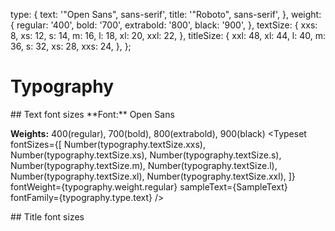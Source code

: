 
<Meta title="Tokens/Typography" />

  type: {
    text: '"Open Sans", sans-serif',
    title: '"Roboto", sans-serif',
  },
  weight: {
    regular: '400',
    bold: '700',
    extrabold: '800',
    black: '900',
  },
  textSize: {
    xxs: 8,
    xs: 12,
    s: 14,
    m: 16,
    l: 18,
    xl: 20,
    xxl: 22,
  },
  titleSize: {
    xxl: 48,
    xl: 44,
    l: 40,
    m: 36,
    s: 32,
    xs: 28,
    xxs: 24,
  },
};


# Typography

<section>
  ## Text font sizes
  **Font:** Open Sans

**Weights:** 400(regular), 700(bold), 800(extrabold), 900(black)
  <Typeset
  fontSizes={[
    Number(typography.textSize.xxs),
    Number(typography.textSize.xs),
    Number(typography.textSize.s),
    Number(typography.textSize.m),
    Number(typography.textSize.l),
    Number(typography.textSize.xl),
    Number(typography.textSize.xxl),
  ]}
  fontWeight={typography.weight.regular}
  sampleText={SampleText}
  fontFamily={typography.type.text}
/>

</section>
<section>
  ## Title font sizes
  <Typeset
  fontSizes={[
    Number(typography.titleSize.xxl),
    Number(typography.titleSize.xl),
    Number(typography.titleSize.l),
    Number(typography.titleSize.m),
    Number(typography.titleSize.s),
    Number(typography.titleSize.xs),
    Number(typography.titleSize.xxs),
  ]}
  fontWeight={typography.weight.bold}
  sampleText={SampleText}
  fontFamily={typography.type.title}
/>

</section>
